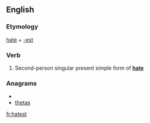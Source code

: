 ==English==

===Etymology===
[[hate]] + [[-est]]

===Verb===
{{infl|en|verb form}}

# {{archaic}} Second-person singular present simple form of '''[[hate]]'''

===Anagrams===
* {{alphagram|aehstt}}
* [[thetas#English|thetas]]

[[fr:hatest]]